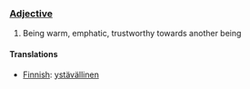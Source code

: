 === [[Adjective]] ===

#Being warm, emphatic, trustworthy towards another being

==== Translations ====

*[[Finnish]]: [[ystävällinen]]